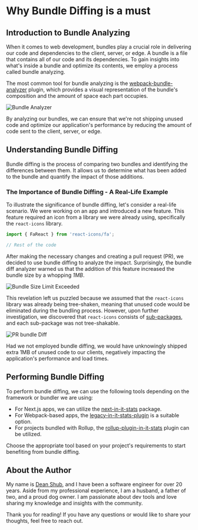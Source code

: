# Why Bundle Diffing is a must

## Introduction to Bundle Analyzing

When it comes to web development, bundles play a crucial role in delivering our code and dependencies to the client, server, or edge. A bundle is a file that contains all of our code and its dependencies. To gain insights into what's inside a bundle and optimize its contents, we employ a process called bundle analyzing.

The most common tool for bundle analyzing is the [webpack-bundle-analyzer](https://www.npmjs.com/package/webpack-bundle-analyzer) plugin, which provides a visual representation of the bundle's composition and the amount of space each part occupies.

![Bundle Analyzer](https://cloud.githubusercontent.com/assets/302213/20628702/93f72404-b338-11e6-92d4-9a365550a701.gif)

By analyzing our bundles, we can ensure that we're not shipping unused code and optimize our application's performance by reducing the amount of code sent to the client, server, or edge.

## Understanding Bundle Diffing

Bundle diffing is the process of comparing two bundles and identifying the differences between them. It allows us to determine what has been added to the bundle and quantify the impact of those additions.

### The Importance of Bundle Diffing - A Real-Life Example

To illustrate the significance of bundle diffing, let's consider a real-life scenario. We were working on an app and introduced a new feature. This feature required an icon from a library we were already using, specifically the `react-icons` library.

```javascript
import { FaReact } from 'react-icons/fa';

// Rest of the code
```

After making the necessary changes and creating a pull request (PR), we decided to use bundle diffing to analyze the impact. Surprisingly, the bundle diff analyzer warned us that the addition of this feature increased the bundle size by a whopping *1MB*.

![Bundle Size Limit Exceeded](https://i.ibb.co/ncxDzWs/Screenshot-2023-06-07-at-17-53-34.png)

This revelation left us puzzled because we assumed that the `react-icons` library was already being tree-shaken, meaning that unused code would be eliminated during the bundling process. However, upon further investigation, we discovered that `react-icons` consists of [sub-packages](https://travis-jones.medium.com/packages-sub-packages-and-npm-414aff5096fe), and each sub-package was not tree-shakable.

![PR bundle Diff](https://i.ibb.co/jVft0Tn/Screenshot-2023-06-12-at-21-21-33.png)

Had we not employed bundle diffing, we would have unknowingly shipped extra 1MB of unused code to our clients, negatively impacting the application's performance and load times.

## Performing Bundle Diffing

To perform bundle diffing, we can use the following tools depending on the framework or bundler we are using:

- For Next.js apps, we can utilize the [next-in-it-stats](https://www.npmjs.com/package/next-in-it-stats) package.
- For Webpack-based apps, the [legacy-in-it-stats-plugin](https://www.npmjs.com/package/legacy-in-it-stats-plugin) is a suitable option.
- For projects bundled with Rollup, the [rollup-plugin-in-it-stats](https://www.npmjs.com/package/rollup-plugin-in-it-stats) plugin can be utilized.

Choose the appropriate tool based on your project's requirements to start benefiting from bundle diffing.


## About the Author

My name is [Dean Shub](https://twitter.com/deanshub), and I have been a software engineer for over 20 years. Aside from my professional experience, I am a husband, a father of two, and a proud dog owner. I am passionate about dev tools and love sharing my knowledge and insights with the community.

Thank you for reading! If you have any questions or would like to share your thoughts, feel free to reach out.